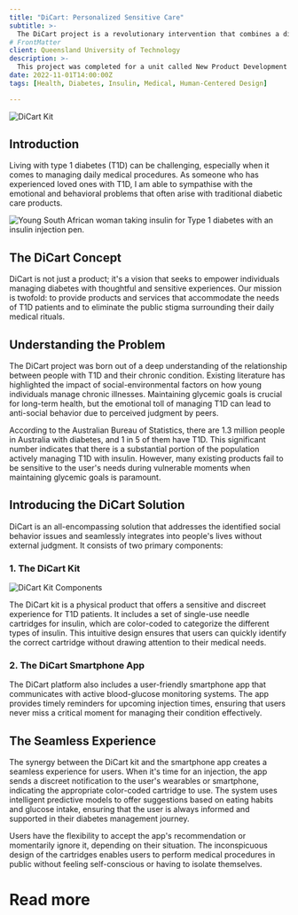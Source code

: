 ```yaml
---
title: "DiCart: Personalized Sensitive Care"
subtitle: >-
  The DiCart project is a revolutionary intervention that combines a digital platform and a physical product to empower individuals managing type 1 diabetes (T1D). It offers a sensitive and seamless solution, addressing the emotional and behavioral challenges faced by T1D patients and removing the stigma associated with their daily medical rituals.
# FrontMatter
client: Queensland University of Technology
description: >-
  This project was completed for a unit called New Product Development where the focus was on viability within the market. The product itself is derived from personal experience with loved ones with Type 1 Diabetes. The project, however, was completed as a solo project, where other classes has teams of people and thus the project was reduced in scope with regards to fidelity and deliverables.
date: 2022-11-01T14:00:00Z
tags: [Health, Diabetes, Insulin, Medical, Human-Centered Design]

---
```



![DiCart Kit](/posts/dicart_hero.png)

## Introduction

Living with type 1 diabetes (T1D) can be challenging, especially when it comes to managing daily medical procedures. As someone who has experienced loved ones with T1D, I am able to sympathise with the emotional and behavioral problems that often arise with traditional diabetic care products. 


![Young South African woman taking insulin for Type 1 diabetes with an insulin injection pen.](/posts/sweet-life-o1N2-pSIhbw-unsplash.jpg)

## The DiCart Concept

DiCart is not just a product; it's a vision that seeks to empower individuals managing diabetes with thoughtful and sensitive experiences. Our mission is twofold: to provide products and services that accommodate the needs of T1D patients and to eliminate the public stigma surrounding their daily medical rituals.

## Understanding the Problem

The DiCart project was born out of a deep understanding of the relationship between people with T1D and their chronic condition. Existing literature has highlighted the impact of social-environmental factors on how young individuals manage chronic illnesses. Maintaining glycemic goals is crucial for long-term health, but the emotional toll of managing T1D can lead to anti-social behavior due to perceived judgment by peers.

According to the Australian Bureau of Statistics, there are 1.3 million people in Australia with diabetes, and 1 in 5 of them have T1D. This significant number indicates that there is a substantial portion of the population actively managing T1D with insulin. However, many existing products fail to be sensitive to the user's needs during vulnerable moments when maintaining glycemic goals is paramount.

## Introducing the DiCart Solution

DiCart is an all-encompassing solution that addresses the identified social behavior issues and seamlessly integrates into people's lives without external judgment. It consists of two primary components:

### 1. The DiCart Kit

![DiCart Kit Components](/posts/marissa-grootes-N9uOrBICcjY-unsplash.jpeg)


The DiCart kit is a physical product that offers a sensitive and discreet experience for T1D patients. It includes a set of single-use needle cartridges for insulin, which are color-coded to categorize the different types of insulin. This intuitive design ensures that users can quickly identify the correct cartridge without drawing attention to their medical needs.

### 2. The DiCart Smartphone App

<FigmaEmbed url='https://www.figma.com/file/Q3sCj4VinBjLCU0v21qn8n/npd_dicart_app_scaffold?type=design&node-id=40-1144&mode=design&t=IqDoNSgO4t8ZdPPy-4'/>

The DiCart platform also includes a user-friendly smartphone app that communicates with active blood-glucose monitoring systems. The app provides timely reminders for upcoming injection times, ensuring that users never miss a critical moment for managing their condition effectively.

## The Seamless Experience

The synergy between the DiCart kit and the smartphone app creates a seamless experience for users. When it's time for an injection, the app sends a discreet notification to the user's wearables or smartphone, indicating the appropriate color-coded cartridge to use. The system uses intelligent predictive models to offer suggestions based on eating habits and glucose intake, ensuring that the user is always informed and supported in their diabetes management journey.

Users have the flexibility to accept the app's recommendation or momentarily ignore it, depending on their situation. The inconspicuous design of the cartridges enables users to perform medical procedures in public without feeling self-conscious or having to isolate themselves.

# Read more

<ExternalLink
  href="https://isaacbonora.wixsite.com/dicart"
  emoji="💻"
  description="View the pitch website"
/>

<ExternalLink
  href="https://www.dropbox.com/s/bx0bbj9o40ezjwj/Isaac%20Bonora%20-%20Business%20Case%20Summary%20-%20N10177001%20-%20Compressed.pdf?dl=0"
  emoji="📁"
  description="Read the Business Case Report"
/>